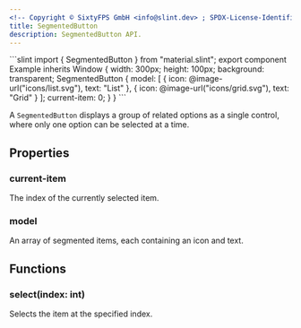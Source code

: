 ```yaml
---
<!-- Copyright © SixtyFPS GmbH <info@slint.dev> ; SPDX-License-Identifier: MIT -->
title: SegmentedButton
description: SegmentedButton API.
---
```



<CodeSnippetMD imagePath="/src/assets/generated/segmentedbutton.png" scale="3" imageWidth="300" imageHeight="200" imageAlt="">
```slint
import { SegmentedButton } from "material.slint";
export component Example inherits Window {
    width: 300px;
    height: 100px;
    background: transparent;
    SegmentedButton {
        model: [
            { icon: @image-url("icons/list.svg"), text: "List" },
            { icon: @image-url("icons/grid.svg"), text: "Grid" }
        ];
        current-item: 0;
    }
}
```
</CodeSnippetMD>

A `SegmentedButton` displays a group of related options as a single control, where only one option can be selected at a time.

## Properties

### current-item
<SlintProperty propName="current-item" typeName="int" propertyVisibility="in-out">
The index of the currently selected item.
</SlintProperty>

### model
<SlintProperty propName="model" typeName="[struct]" structName="SegmentedItem">
An array of segmented items, each containing an icon and text.
</SlintProperty>

## Functions

### select(index: int)
Selects the item at the specified index.
